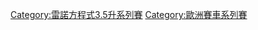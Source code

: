 {{Cat main|雷諾世界系列賽}}
{{Commons cat|World Series by Renault}}

[[Category:雷諾方程式3.5升系列賽|Category:雷諾方程式3.5升系列賽]]
[[Category:歐洲賽車系列賽|Category:歐洲賽車系列賽]]